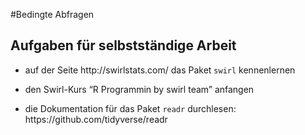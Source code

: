 
#Bedingte Abfragen




## Aufgaben für selbstständige Arbeit
* auf der Seite http://swirlstats.com/ das Paket `swirl` kennenlernen

* den Swirl-Kurs "R Programmin by swirl team" anfangen

* die Dokumentation für das Paket `readr` durchlesen: https://github.com/tidyverse/readr


